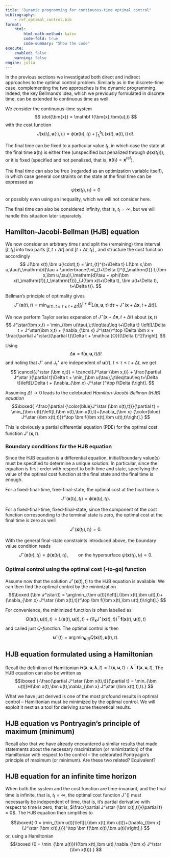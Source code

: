 ```yaml
---
title: "Dynamic programming for continuous-time optimal control"
bibliography: 
    - ref_optimal_control.bib
format:
    html:
        html-math-method: katex
        code-fold: true
        code-summary: "Show the code"
execute:
    enabled: false
    warning: false
engine: julia
---
```


In the previous sections we investigated both direct and indirect approaches to the optimal control problem. Similarly as in the discrete-time case, complementing the two approaches is the dynamic programming. Indeed, the key Bellmans's idea, which we previously formulated in discrete time, can be extended to continuous time as well.

We consider the continuous-time system
$$
\dot{\bm{x}} = \mathbf f(\bm{x},\bm{u},t)
$$
with the cost function
$$
J(\bm x(t_\mathrm{i}), \bm u(\cdot), t_\mathrm{i}) = \phi(\bm x(t_\mathrm{f}),t_\mathrm{f}) + \int_{t_\mathrm{i}}^{t_\mathrm{f}}L(\bm x(t),\bm u(t),t)\, \mathrm d t.
$$

The final time can be fixed to a particular value $t_\mathrm{f}$, in which case the state at the final time $\bm x(t_\mathrm{f})$ is either free (unspecified but penalized through $\phi(\bm x(t_\mathrm{f}))$), or it is fixed (specified and not penalized, that is, $\bm x(t_\mathrm{f}) = \mathbf x^\mathrm{ref}$). 

The final time can also be free (regarded as an optimization variable itself), in which case general constraints on the state at the final time can be expressed as
$$
\psi(\bm x(t_\mathrm{f}),t_\mathrm{f})=0
$$
or possibly even using an inequality, which we will not consider here.

The final time can also be considered infinity, that is, $t_\mathrm{f}=\infty$, but we will handle this situation later separately.

## Hamilton-Jacobi-Bellman (HJB) equation

We now consider an arbitrary time $t$ and split the (remaining) time interval $[t,t_\mathrm{f}]$ into two parts $[t,t+\Delta t]$ and $[t+\Delta t,t_\mathrm{f}]$ , and structure the cost function accordingly
$$
J(\bm x(t),\bm u(\cdot),t) = \int_{t}^{t+\Delta t} L(\bm x,\bm u,\tau)\,\mathrm{d}\tau + \underbrace{\int_{t+\Delta t}^{t_\mathrm{f}} L(\bm x,\bm u,\tau)\,\mathrm{d}\tau + \phi(\bm x(t_\mathrm{f}),t_\mathrm{f})}_{J(\bm x(t+\Delta t), \bm u(t+\Delta t), t+\Delta t)}.
$$

Bellman's principle of optimality gives
$$
J^\star(\bm x(t),t) = \min_{\bm u(\tau),\;t\leq\tau\leq t+\Delta t} \left[\int_{t}^{t+\Delta t} L(\bm x,\bm u,\tau)\,\mathrm{d}\tau + J^\star(\bm x+\Delta \bm x, t+\Delta t)\right].
$$

We now perform Taylor series expansion of $J^\star(\bm x+\Delta \bm x, t+\Delta t)$ about $(\bm x,t)$
$$
J^\star(\bm x,t) = \min_{\bm u(\tau),\;t\leq\tau\leq t+\Delta t} \left[L\Delta t + J^\star(\bm x,t) + (\nabla_{\bm x} J^\star)^\top \Delta \bm x + \frac{\partial J^\star}{\partial t}\Delta t + \mathcal{O}((\Delta t)^2)\right].
$$

Using
$$
\Delta \bm x = \bm f(\bm x,\bm u,t)\Delta t
$$
and noting that $J^\star$ and $J_t^\star$ are independent of $\bm u(\tau),\;t\leq\tau\leq t+\Delta t$, we get
$$
\cancel{J^\star (\bm x,t)} = \cancel{J^\star (\bm x,t)} + \frac{\partial J^\star }{\partial t}\Delta t + \min_{\bm u(\tau),\;t\leq\tau\leq t+\Delta t}\left[L\Delta t + (\nabla_{\bm x} J^\star )^\top f\Delta t\right].
$$

Assuming $\Delta t\rightarrow 0$ leads to the celebrated *Hamilton-Jacobi-Bellman (HJB) equation*
$$\boxed{
-\frac{\partial {\color{blue}J^\star (\bm x(t),t)}}{\partial t} = \min_{\bm u(t)}\left[L(\bm x(t),\bm u(t),t)+(\nabla_{\bm x} {\color{blue} J^\star (\bm x(t),t)})^\top \bm f(\bm x(t),\bm u(t),t)\right].}
$$

This is obviously a partial differential equation (PDE) for the optimal cost function $J^\star(\bm x,t)$. 

### Boundary conditions for the HJB equation

Since the HJB equation is a differential equation, initial/boundary value(s) must be specified to determine a unique solution. In particular, since the equation is first-order with respect to both time and state, specifying the value of the optimal cost function at the final state and the final time is enough. 

For a fixed-final-time, free-final-state, the optimal cost at the final time is 
$$
J^\star (\bm x(t_\mathrm{f}),t_\mathrm{f}) = \phi(\bm x(t_\mathrm{f}),t_\mathrm{f}).
$$

For a fixed-final-time, fixed-final-state, since the component of the cost function corresponding to the terminal state is zero, the optimal cost at the final time is zero as well
$$
J^\star (\bm x(t_\mathrm{f}),t_\mathrm{f}) = 0.
$$

With the general final-state constraints introduced above, the boundary value condition reads 
$$
J^\star (\bm x(t_\mathrm{f}),t_\mathrm{f}) = \phi(\bm x(t_\mathrm{f}),t_\mathrm{f}),\qquad \text{on the hypersurface } \psi(\bm x(t_\mathrm{f}),t_\mathrm{f}) = 0. 
$$

### Optimal control using the optimal cost (-to-go) function

Assume now that the solution $J^\star (\bm x(t),t)$ to the HJB equation is available. We can then find the optimal control by the minimization
$$\boxed
{\bm u^\star(t) = \arg\min_{\bm u(t)}\left[L(\bm x(t),\bm u(t),t)+(\nabla_{\bm x} J^\star (\bm x(t),t))^\top \bm f(\bm x(t),\bm u(t),t)\right].}
$$

For convenience, the minimized function is often labelled as
$$
Q(\bm x(t),\bm u(t),t) = L(\bm x(t),\bm u(t),t)+(\nabla_{\bm x} J^\star (\bm x(t),t))^\top \bm f(\bm x(t),\bm u(t),t)
$$
and called just *Q-function*. The optimal control is then
$$
\bm u^\star(t) = \arg\min_{\bm u(t)} Q(\bm x(t),\bm u(t),t).
$$

## HJB equation formulated using a Hamiltonian

Recall the definition of Hamiltonian $H(\bm x,\bm u,\bm \lambda,t) = L(\bm x,\bm u,t) + \boldsymbol{\lambda}^\top \mathbf f(\bm x,\bm u,t)$. The HJB equation can also be written as
$$\boxed
{-\frac{\partial J^\star (\bm x(t),t)}{\partial t} = \min_{\bm u(t)}H(\bm x(t),\bm u(t),\nabla_{\bm x} J^\star (\bm x(t),t),t).}
$$

What we have just derived is one of the most profound results in optimal control – Hamiltonian must be minimized by the optimal control. We will exploit it next as a tool for deriving some theoretical results. 

## HJB equation vs Pontryagin's principle of maximum (minimum)

Recall also that we have already encountered a similar results that made statements about the necessary maximization (or minimization) of the Hamiltonian with respect to the control – the celebrated Pontryagin's principle of maximum (or minimum). Are these two related? Equivalent?

## HJB equation for an infinite time horizon  

When both the system and the cost function are time-invariant, and the final time is infinite, that is, $t_\mathrm{f}=\infty$, the optimal cost function $J^\star()$ must necessarily be independent of time, that is, it's partial derivative with respect to time is zero, that is, $\frac{\partial J^\star (\bm x(t),t)}{\partial t} = 0$. The HJB equation then simplifies to 

$$\boxed{
0 = \min_{\bm u(t)}\left[L(\bm x(t),\bm u(t))+(\nabla_{\bm x} {J^\star (\bm x(t),t)})^\top \bm f(\bm x(t),\bm u(t))\right],}
$$
or, using a Hamiltonian
$$\boxed
{0 = \min_{\bm u(t)}H(\bm x(t),\bm u(t),\nabla_{\bm x} J^\star (\bm x(t))).}
$$
